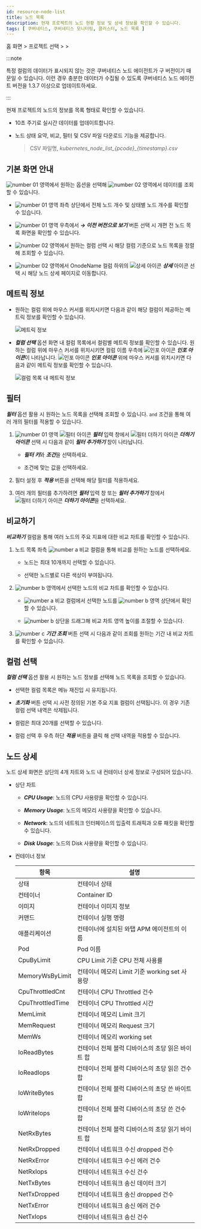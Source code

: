 ```yaml
---
id: resource-node-list
title: 노드 목록
description: 현재 프로젝트의 노드 현황 정보 및 상세 정보를 확인할 수 있습니다.
tags: [ 쿠버네티스, 쿠버네티스 모니터링, 클러스터, 노드 목록 ]
---
```


홈 화면 > 프로젝트 선택 > <Cmdname sid="cluster" className="uitext" /> > <Cmdname sid="node_list" className="uitext" />

:::note

특정 컬럼의 데이터가 표시되지 않는 것은 쿠버네티스 노드 에이전트가 구 버전이기 때문일 수 있습니다. 이런 경우 충분한 데이터가 수집될 수 있도록 쿠버네티스 노드 에이전트 버전을 1.3.7 이상으로 업데이트하세요. 

:::

현재 프로젝트의 노드의 정보를 목록 형태로 확인할 수 있습니다.

- 10초 주기로 실시간 데이터를 업데이트합니다.

- 노드 상태 요약, 비교, 필터 및 CSV 파일 다운로드 기능을 제공합니다.
    
    > CSV 파일명, *kubernetes\_node\_list\_{pcode}_{timestamp}.csv*

## 기본 화면 안내

<ImgLang img='k8s-resource-node-list-m.png' desc='노드 목록 기본 화면' />

![number 01](/img/number-01.png) 영역에서 원하는 옵션을 선택해 ![number 02](/img/number-02.png) 영역에서 데이터를 조회할 수 있습니다. 

* ![number 01](/img/number-01.png) 영역 좌측 상단에서 전체 노드 개수 및 상태별 노드 개수를 확인할 수 있습니다.

* ![number 01](/img/number-01.png) 영역 우측에서 ***→ 이전 버전으로 보기*** 버튼 선택 시 개편 전 노드 목록 화면을 확인할 수 있습니다.

* ![number 02](/img/number-02.png) 영역에서 원하는 컬럼 선택 시 해당 컬럼 기준으로 노드 목록을 정렬해 조회할 수 있습니다. 

* ![number 02](/img/number-02.png) 영역에서 OnodeName 컬럼 하위의 ![상세 아이콘](/img/ic-pageview.svg) ***상세*** 아이콘 선택 시 해당 노드 상세 페이지로 이동합니다.


## 메트릭 정보

* 원하는 컬럼 위에 마우스 커서를 위치시키면 다음과 같이 해당 컬럼이 제공하는 메트릭 정보를 확인할 수 있습니다. 

  ![메트릭 정보](/img/k8s-resource-node-list-metric-info.png)

* ***컬럼 선택*** 옵션 화면 내 컬럼 목록에서 컬럼별 메트릭 정보를 확인할 수 있습니다. 원하는 컬럼 위에 마우스 커서를 위치시키면 컬럼 이름 우측에 ![인포 아이콘](/img/ico-info.svg) ***인포 아이콘***이 나타납니다. ![인포 아이콘](/img/ico-info.svg) ***인포 아이콘*** 위에 마우스 커서를 위치시키면 다음과 같이 메트릭 정보를 확인할 수 있습니다. 

  ![컬럼 목록 내 메트릭 정보](/img/k8s-resource-node-list-metric-info-cl.png)

## 필터

***필터*** 옵션 활용 시 원하는 노드 목록을 선택해 조회할 수 있습니다. `and` 조건을 통해 여러 개의 필터를 적용할 수 있습니다.

1. ![number 01](/img/number-01.png) 영역 ![필터 아이콘](/img/ico-filter.svg) ***필터*** 입력 창에서 ![필터 더하기 아이콘](/img/ico-add.svg) ***더하기 아이콘*** 선택 시 다음과 같이 ***필터 추가하기*** 창이 나타납니다.

    <ImgLang img='k8s-resource-container-list-add-filter.png' desc='필터 추가' />

    * ***필터 키***와 ***조건***을 선택하세요.

    * 조건에 맞는 값을 선택하세요.

1. 필터 설정 후 ***적용*** 버튼을 선택해 해당 필터를 적용하세요.

1. 여러 개의 필터를 추가하려면 ***필터*** 입력 창 또는 ***필터 추가하기*** 창에서 ![필터 더하기 아이콘](/img/ico-add.svg) ***더하기 아이콘***을 선택하세요.

## 비교하기 

***비교하기*** 컬럼을 통해 여러 노드의 주요 지표에 대한 비교 차트를 확인할 수 있습니다. 

<ImgLang img='k8s-resource-node-list-compare.png' desc='비교하기 sc' />

1. 노드 목록 좌측 ![number a](/img/char-a.svg) 비교 컬럼을 통해 비교를 원하는 노드를 선택하세요. 

    * 노드는 최대 10개까지 선택할 수 있습니다. 

    * 선택한 노드별로 다른 색상이 부여됩니다.

1. ![number b](/img/char-b.svg) 영역에서 선택한 노드의 비교 차트를 확인할 수 있습니다. 

    * ![number a](/img/char-a.svg) 비교 컬럼에서 선택한 노드를 ![number b](/img/char-b.svg) 영역 상단에서 확인할 수 있습니다.

    * ![number b](/img/char-b.svg) 상단을 드래그해 비교 차트 영역 높이를 조절할 수 있습니다.

1. ![number c](/img/char-c.svg) ***기간 조회*** 버튼 선택 시 다음과 같이 조회를 원하는 기간 내 비교 차트를 확인할 수 있습니다.

    <ImgLang img='k8s-resource-node-list-compare-time.png' desc='기간 조회' />

## 컬럼 선택 

***컬럼 선택*** 옵션 활용 시 원하는 노드 정보를 선택해 노드 목록을 조회할 수 있습니다. 

<ImgLang img='k8s-resource-node-list-cl.png' desc='필터 추가' />

* 선택한 컬럼 목록은 메뉴 재진입 시 유지됩니다.

* ***초기화*** 버튼 선택 시 사전 정의된 기본 주요 지표 컬럼이 선택됩니다. 이 경우 기존 컬럼 선택 내역은 삭제됩니다.

* 컬럼은 최대 20개를 선택할 수 있습니다.

* 컬럼 선택 후 우측 하단 ***적용*** 버튼을 클릭 해 선택 내역을 적용할 수 있습니다.

## 노드 상세

노드 상세 화면은 상단의 4개 차트와 노드 내 컨테이너 상세 정보로 구성되어 있습니다.

<ImgLang img='k8s-resource-node-detail.png' desc='노드 상세 화면' />

* 상단 차트

  * ***CPU Usage***: 노드의 CPU 사용량을 확인할 수 있습니다.

  * ***Memory Usage***: 노드의 메모리 사용량을 확인할 수 있습니다.

  * ***Network***: 노드의 네트워크 인터페이스의 입출력 트래픽과 오류 패킷을 확인할 수 있습니다.
  
  * ***Disk Usage***: 노드의 Disk 사용량을 확인할 수 있습니다. 

* 컨테이너 정보

  | 항목             | 설명                                              |
  | ---------------- | ------------------------------------------------- |
  | 상태             | 컨테이너 상태                                     |
  | 컨테이너         | Container ID                                      |
  | 이미지           | 컨테이너 이미지 정보                              |
  | 커맨드           | 컨테이너 실행 명령                                |
  | 애플리케이션     | 컨테이너에 설치된 와탭 APM 에이전트의 이름        |
  | Pod              | Pod 이름                                          |
  | CpuByLimit       | CPU Limit 기준 CPU 전체 사용률                    |
  | MemoryWsByLimit  | 컨테이너 메모리 Limit 기준 working set 사용량     |
  | CpuThrottledCnt  | 컨테이너 CPU Throttled 건수                       |
  | CpuThrottledTime | 컨테이너 CPU Throttled 시간                       |
  | MemLimit         | 컨테이너 메모리 Limit 크기                        |
  | MemRequest       | 컨테이너 메모리 Request 크기                      |
  | MemWs            | 컨테이너 메모리 working set                       |
  | IoReadBytes      | 컨테이너 전체 블럭 디바이스의 초당 읽은 바이트 합 |
  | IoReadIops       | 컨테이너 전체 블럭 디바이스의 초당 읽은 건수 합   |
  | IoWriteBytes     | 컨테이너 전체 블럭 디바이스의 초당 쓴 바이트 합   |
  | IoWriteIops      | 컨테이너 전체 블럭 디바이스의 초당 쓴 건수 합     |
  | NetRxBytes       | 컨테이너 전체 블럭 디바이스의 초당 읽기 바이트 합 |
  | NetRxDropped     | 컨테이너 네트워크 수신 dropped 건수               |
  | NetRxError       | 컨테이너 네트워크 수신 에러 건수                  |
  | NetRxIops        | 컨테이너 네트워크 수신 건수                       |
  | NetTxBytes        | 컨테이너 네트워크 송신 데이터 크기                |
  | NetTxDropped     | 컨테이너 네트워크 송신 dropped 건수               |
  | NetTxError       | 컨테이너 네트워크 송신 에러 건수                  |
  | NetTxIops        | 컨테이너 네트워크 송신 건수                       |


<!-- 

ImgLang img='whatap_kubernetes_resource_node_list.png' desc='노드 목록' />

다음 기능을 추가로 제공합니다.

* ![비교하기 아이콘](/img/ico-compare.svg) ***비교하기***: 복수의 노드를 선택해 차트 기반으로 사용량을 비교할 수 있습니다.

* ![CSV 다운로드 아이콘](/img/ico-csv.svg) ***CSV 다운로드***: 화면에 표시된 목록 데이터를 CSV 파일로 다운로드할 수 있습니다.

서버 목록 페이지의 데이터는 60초 마다 자동 갱신됩니다. 사용자는 ![일시정지 아이콘](/img/ico-pause.svg) 버튼을 클릭해 데이터의 자동 갱신을 중지하거나 ![재생 아이콘](/img/ico-play-time.svg) 버튼을 클릭해 자동 갱신을 재시작할 수 있습니다.

-->